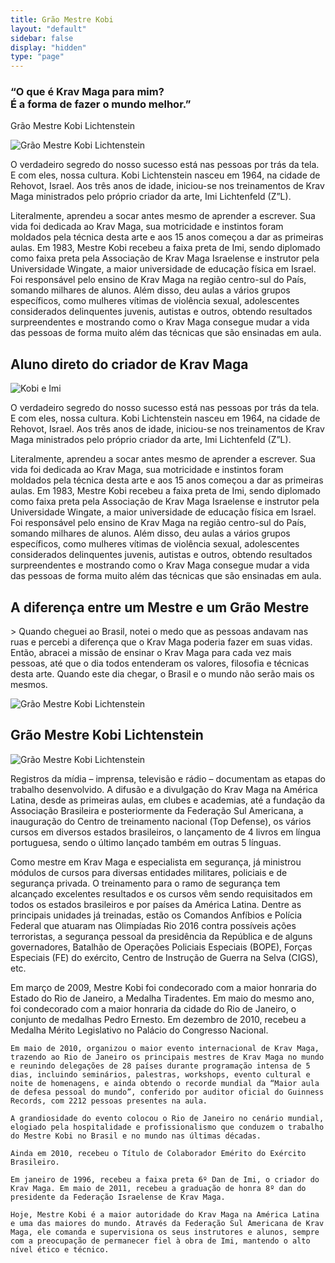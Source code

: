 ```yaml
---
title: Grão Mestre Kobi
layout: "default"
sidebar: false
display: "hidden"
type: "page"
---
```



<h3 className="text-lg italic md:text-xl">
  “O que é Krav Maga para mim?
  <br />É a forma de fazer o mundo melhor.”
</h3>

<div className="mt-2 font-semibold text-yellow-500 uppercase">
  Grão Mestre Kobi Lichtenstein
</div>

<Image
  src="/pt/images/mestre-kobi/yyy-1-scaled.jpg"
  alt="Grão Mestre Kobi Lichtenstein"
  width={400}
  height={400}
  className="float-left mt-6 mr-6 mb-4 h-auto w-sm max-w-1/2"
/>

O verdadeiro segredo do nosso sucesso está nas pessoas por trás da tela. E com eles, nossa cultura. Kobi Lichtenstein nasceu em 1964, na cidade de Rehovot, Israel. Aos três anos de idade, iniciou-se nos treinamentos de Krav Maga ministrados pelo próprio criador da arte, Imi Lichtenfeld (Z”L).

Literalmente, aprendeu a socar antes mesmo de aprender a escrever. Sua vida foi dedicada ao Krav Maga, sua motricidade e instintos foram moldados pela técnica desta arte e aos 15 anos começou a dar as primeiras aulas. Em 1983, Mestre Kobi recebeu a faixa preta de Imi, sendo diplomado como faixa preta pela Associação de Krav Maga Israelense e instrutor pela Universidade Wingate, a maior universidade de educação física em Israel. Foi responsável pelo ensino de Krav Maga na região centro-sul do País, somando milhares de alunos. Além disso, deu aulas a vários grupos específicos, como mulheres vítimas de violência sexual, adolescentes considerados delinquentes juvenis, autistas e outros, obtendo resultados surpreendentes e mostrando como o Krav Maga consegue mudar a vida das pessoas de forma muito além das técnicas que são ensinadas em aula.

## Aluno direto do criador de <span className="font-semibold text-yellow-500">Krav Maga</span>

<Image
  src="/pt/images/mestre-kobi/kobi-e-imi.jpg"
  alt="Kobi e Imi"
  width={400}
  height={400}
  className="float-right mt-6 mb-4 ml-6 h-auto w-sm max-w-1/2"
/>

O verdadeiro segredo do nosso sucesso está nas pessoas por trás da tela. E com eles, nossa cultura. Kobi Lichtenstein nasceu em 1964, na cidade de Rehovot, Israel. Aos três anos de idade, iniciou-se nos treinamentos de Krav Maga ministrados pelo próprio criador da arte, Imi Lichtenfeld (Z”L).

Literalmente, aprendeu a socar antes mesmo de aprender a escrever. Sua vida foi dedicada ao Krav Maga, sua motricidade e instintos foram moldados pela técnica desta arte e aos 15 anos começou a dar as primeiras aulas. Em 1983, Mestre Kobi recebeu a faixa preta de Imi, sendo diplomado como faixa preta pela Associação de Krav Maga Israelense e instrutor pela Universidade Wingate, a maior universidade de educação física em Israel. Foi responsável pelo ensino de Krav Maga na região centro-sul do País, somando milhares de alunos. Além disso, deu aulas a vários grupos específicos, como mulheres vítimas de violência sexual, adolescentes considerados delinquentes juvenis, autistas e outros, obtendo resultados surpreendentes e mostrando como o Krav Maga consegue mudar a vida das pessoas de forma muito além das técnicas que são ensinadas em aula.

## A diferença entre um Mestre e um Grão Mestre

<div className="mt-6 text-2xl">
  > Quando cheguei ao Brasil, notei o medo que as pessoas andavam nas ruas e
  percebi a diferença que o Krav Maga poderia fazer em suas vidas. Então,
  abracei a missão de ensinar o Krav Maga para cada vez mais pessoas, até que o
  dia todos entenderam os valores, filosofia e técnicas desta arte. Quando este
  dia chegar, o Brasil e o mundo não serão mais os mesmos.
</div>

<Image
  src="/pt/images/mestre-kobi/krav-maga-mestre-kobi-4-2-min1-1536x546.jpg"
  alt="Grão Mestre Kobi Lichtenstein"
  width={400}
  height={400}
  className="mt-6 mb-4 h-auto w-full"
/>

## Grão Mestre Kobi Lichtenstein

<Image
  src="/pt/images/home/mestre_kobi-hero.png"
  alt="Grão Mestre Kobi Lichtenstein"
  width={400}
  height={400}
  className="float-right mt-6 mb-4 ml-6 h-auto w-sm max-w-1/2"
/>

Registros da mídia – imprensa, televisão e rádio – documentam as etapas do trabalho desenvolvido. A difusão e a divulgação do Krav Maga na América Latina, desde as primeiras aulas, em clubes e academias, até a fundação da Associação Brasileira e posteriormente da Federação Sul Americana, a inauguração do Centro de treinamento nacional (Top Defense), os vários cursos em diversos estados brasileiros, o lançamento de 4 livros em língua portuguesa, sendo o último lançado também em outras 5 línguas.

Como mestre em Krav Maga e especialista em segurança, já ministrou módulos de cursos para diversas entidades militares, policiais e de segurança privada. O treinamento para o ramo de segurança tem alcançado excelentes resultados e os cursos vêm sendo requisitados em todos os estados brasileiros e por países da América Latina. Dentre as principais unidades já treinadas, estão os Comandos Anfíbios e Polícia Federal que atuaram nas Olimpíadas Rio 2016 contra possíveis ações terroristas, a segurança pessoal da presidência da República e de alguns governadores, Batalhão de Operações Policiais Especiais (BOPE), Forças Especiais (FE) do exército, Centro de Instrução de Guerra na Selva (CIGS), etc.

<div className="mt-12 flex flex-col">
  <div className="flex place-content-center">
    <YouTubeEmbed videoid="NNb7iYmZfR4" height={400} width={720} />
  </div>
  <div className="mt-12 columns-auto">
    Em março de 2009, Mestre Kobi foi condecorado com a maior honraria do Estado do Rio de Janeiro, a Medalha Tiradentes. Em maio do mesmo ano, foi condecorado com a maior honraria da cidade do Rio de Janeiro, o conjunto de medalhas Pedro Ernesto. Em dezembro de 2010, recebeu a Medalha Mérito Legislativo no Palácio do Congresso Nacional.

    Em maio de 2010, organizou o maior evento internacional de Krav Maga, trazendo ao Rio de Janeiro os principais mestres de Krav Maga no mundo e reunindo delegações de 28 países durante programação intensa de 5 dias, incluindo seminários, palestras, workshops, evento cultural e noite de homenagens, e ainda obtendo o recorde mundial da “Maior aula de defesa pessoal do mundo”, conferido por auditor oficial do Guinness Records, com 2212 pessoas presentes na aula.

    A grandiosidade do evento colocou o Rio de Janeiro no cenário mundial, elogiado pela hospitalidade e profissionalismo que conduzem o trabalho do Mestre Kobi no Brasil e no mundo nas últimas décadas.

    Ainda em 2010, recebeu o Título de Colaborador Emérito do Exército Brasileiro.

    Em janeiro de 1996, recebeu a faixa preta 6º Dan de Imi, o criador do Krav Maga. Em maio de 2011, recebeu a graduação de honra 8º dan do presidente da Federação Israelense de Krav Maga.

    Hoje, Mestre Kobi é a maior autoridade do Krav Maga na América Latina e uma das maiores do mundo. Através da Federação Sul Americana de Krav Maga, ele comanda e supervisiona os seus instrutores e alunos, sempre com a preocupação de permanecer fiel à obra de Imi, mantendo o alto nível ético e técnico.

  </div>

</div>
